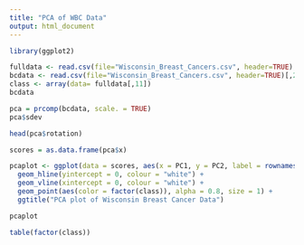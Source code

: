 ```yaml
---
title: "PCA of WBC Data"
output: html_document
---
```


```r
library(ggplot2)
```

```r
fulldata <- read.csv(file="Wisconsin_Breast_Cancers.csv", header=TRUE)
bcdata <- read.csv(file="Wisconsin_Breast_Cancers.csv", header=TRUE)[,2:10]
class <- array(data= fulldata[,11])
bcdata
```


```r
pca = prcomp(bcdata, scale. = TRUE)
pca$sdev
```

```r
head(pca$rotation)
```

```r
scores = as.data.frame(pca$x)

pcaplot <- ggplot(data = scores, aes(x = PC1, y = PC2, label = rownames(scores))) +
  geom_hline(yintercept = 0, colour = "white") +
  geom_vline(xintercept = 0, colour = "white") +
  geom_point(aes(color = factor(class)), alpha = 0.8, size = 1) +
  ggtitle("PCA plot of Wisconsin Breast Cancer Data")

pcaplot
```

```r
table(factor(class))
```

